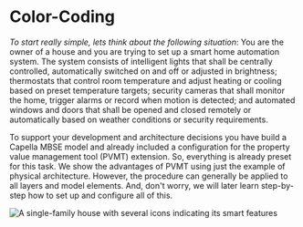 # Color-Coding

_To start really simple, lets think about the following situation_: You are the owner of a house and you are trying to set up a smart home automation system. The system consists of intelligent lights that shall be centrally controlled, automatically switched on and off or adjusted in brightness; thermostats that control room temperature and adjust heating or cooling based on preset temperature targets; security cameras that shall monitor the home, trigger alarms or record when motion is detected; and automated windows and doors that shall be opened and closed remotely or automatically based on weather conditions or security requirements.

To support your development and architecture decisions you have build a Capella MBSE model and already included a configuration for the property value management tool (PVMT) extension. So, everything is already preset for this task. We show the advantages of PVMT using just the example of physical architecture. However, the procedure can generally be applied to all layers and model elements. And, don't worry, we will later learn step-by-step how to set up and configure all of this.

![A single-family house with several icons indicating its smart features](./Smart-Home.jpeg)
